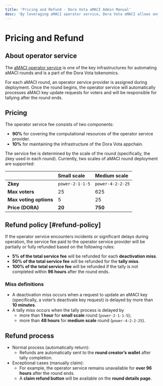 ```yaml
---
title: 'Pricing and Refund · Dora Vota aMACI Admin Manual'
desc: 'By leveraging aMACI operator service, Dora Vota aMACI allows anyone to deploy and manage aMACI voting rounds with ease.'
---
```


# Pricing and Refund

## About operator service

The [aMACI operator service](https://research.dorahacks.io/2024/09/19/aMACI-token-economics/) is one of the key infrastructures for automating aMACI rounds and is a part of the Dora Vota tokenomics.

For each aMACI round, an operator service provider is assigned during deployment. Once the round begins, the operator service will automatically processes aMACI key update requests for voters and will be responsible for tallying after the round ends.

## Pricing

The operator service fee consists of two components:

- **90%** for covering the computational resources of the operator service provider.
- **10%** for maintaining the infrastructure of the Dora Vota appchain.

The service fee is determined by the scale of the round (specifically, the zkey used in each round). Currently, two scales of aMACI round deployment are supported:

|                        | Small scale     | Medium scale     |
| ---------------------- | :-------------- | :--------------- |
| **Zkey**               | `power-2-1-1-5` | `power-4-2-2-25` |
| **Max voters**         | 25              | 625              |
| **Max voting options** | 5               | 25               |
| **Price (DORA)**       | **20**          | **750**          |

## Refund policy [#refund-policy]

If the operator service encounters incidents or significant delays during operation, the service fee paid to the operator service provider will be partially or fully refunded based on the following rules:

- **5% of the total service fee** will be refunded for each **deactivation miss**.
- **50% of the total service fee** will be refunded for the **tally miss**.
- **100% of the total service fee** will be refunded if the tally is not completed within **96 hours** after the round ends.

### Miss definitions

- A deactivation miss occurs when a request to update an aMACI key (specifically, a voter’s deactivate key request) is delayed by more than **10 minutes**.
- A tally miss occurs when the tally process is delayed by
  - more than **1 hour** for **small scale** round (`power-2-1-1-5`);
  - more than **48 hours** for **medium scale** round (`power-4-2-2-25`).

## Refund process

- Normal process (automatically return):
  - Refunds are automatically sent to the **round creator’s wallet** after tally completion.
- Exceptional cases (manually claim):
  - For example, the operator service remains unavailable for **over 96 hours** after the round ends.
  - A **claim refund button** will be available on the **round details page**.
